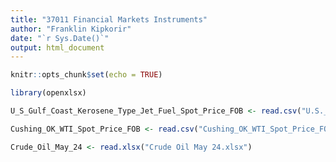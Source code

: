 ```yaml
---
title: "37011 Financial Markets Instruments"
author: "Franklin Kipkorir"
date: "`r Sys.Date()`"
output: html_document
---
```


```r
knitr::opts_chunk$set(echo = TRUE)
```

```r
library(openxlsx)
```


```r
U_S_Gulf_Coast_Kerosene_Type_Jet_Fuel_Spot_Price_FOB <- read.csv("U.S._Gulf_Coast_Kerosene-Type_Jet_Fuel_Spot_Price_FOB.csv")

Cushing_OK_WTI_Spot_Price_FOB <- read.csv("Cushing_OK_WTI_Spot_Price_FOB.csv")

Crude_Oil_May_24 <- read.xlsx("Crude Oil May 24.xlsx")
```

